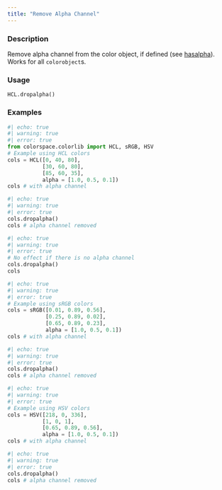 ```yaml
---
title: "Remove Alpha Channel"
---
```


### Description

Remove alpha channel from the color object, if defined
(see [hasalpha](colorspace.colorlib.HCL.hasalpha.qmd)). Works for all `colorobject`s.

### Usage

<pre><code class='language-python'>HCL.dropalpha()</code></pre>

### Examples

```python
#| echo: true
#| warning: true
#| error: true
from colorspace.colorlib import HCL, sRGB, HSV
# Example using HCL colors
cols = HCL([0, 40, 80],
           [30, 60, 80],
           [85, 60, 35],
           alpha = [1.0, 0.5, 0.1])
cols # with alpha channel
```

```python
#| echo: true
#| warning: true
#| error: true
cols.dropalpha()
cols # alpha channel removed
```

```python
#| echo: true
#| warning: true
#| error: true
# No effect if there is no alpha channel
cols.dropalpha()
cols
```

```python
#| echo: true
#| warning: true
#| error: true
# Example using sRGB colors
cols = sRGB([0.01, 0.89, 0.56],
            [0.25, 0.89, 0.02],
            [0.65, 0.89, 0.23],
            alpha = [1.0, 0.5, 0.1])
cols # with alpha channel
```

```python
#| echo: true
#| warning: true
#| error: true
cols.dropalpha()
cols # alpha channel removed
```

```python
#| echo: true
#| warning: true
#| error: true
# Example using HSV colors
cols = HSV([218, 0, 336],
           [1, 0, 1],
           [0.65, 0.89, 0.56],
           alpha = [1.0, 0.5, 0.1])
cols # with alpha channel
```

```python
#| echo: true
#| warning: true
#| error: true
cols.dropalpha()
cols # alpha channel removed
```



